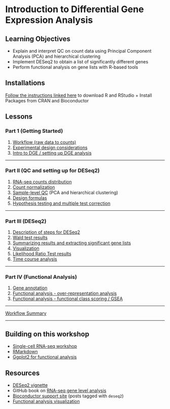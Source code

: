 # Introduction to Differential Gene Expression Analysis

## Learning Objectives

- Explain and interpret QC on count data using Principal Component Analysis (PCA) and hierarchical clustering
- Implement DESeq2 to obtain a list of significantly different genes
- Perform functional analysis on gene lists with R-based tools

## Installations

[Follow the instructions linked here](../index.html#installation-requirements) to download R and RStudio + Install Packages from CRAN and Bioconductor

## Lessons

### Part 1 (Getting Started)
1. [Workflow (raw data to counts)](./01a_RNAseq_processing_workflow.html)
1. [Experimental design considerations](./experimental_planning_considerations.html)
1. [Intro to DGE / setting up DGE analysis](./01b_DGE_setup_and_overview.html)
     
***

### Part II (QC and setting up for DESeq2)
1. [RNA-seq counts distribution](./01c_RNAseq_count_distribution.html)
1. [Count normalization](./02_DGE_count_normalization.html)
1. [Sample-level QC](./03_DGE_QC_analysis.html) (PCA and hierarchical clustering)
1. [Design formulas](./04a_design_formulas.html)
1. [Hypothesis testing and multiple test correction](./05a_hypothesis_testing.html)

***

### Part III (DESeq2)
1. [Description of steps for DESeq2](./04b_DGE_DESeq2_analysis.html)
1. [Wald test results](./05b_wald_test_results.html)
1. [Summarizing results and extracting significant gene lists](./05c_summarizing_results.html)
1. [Visualization](./06_DGE_visualizing_results.html)
1. [Likelihood Ratio Test results](./08a_DGE_LRT_results.html)
1. [Time course analysis](./08b_time_course_analyses.html)

***

### Part IV (Functional Analysis)
1. [Gene annotation](./genomic_annotation.html)
1. [Functional analysis - over-representation analysis](./10_FA_over-representation_analysis.html)
1. [Functional analysis - functional class scoring / GSEA](./11_FA_functional_class_scoring.html)

***
   
[Workflow Summary](./07_DGE_summarizing_workflow.html)

***

## Building on this workshop
* [Single-cell RNA-seq workshop](https://hbctraining.github.io/scRNA-seq/)
* [RMarkdown](https://hbctraining.github.io/Training-modules/Rmarkdown/)
* [Ggplot2 for functional analysis](https://hbctraining.github.io/Training-modules/Tidyverse_ggplot2/lessons/ggplot2.html)

## Resources
* [DESeq2 vignette](http://bioconductor.org/packages/devel/bioc/vignettes/DESeq2/inst/doc/DESeq2.html#theory-behind-deseq2)
* GitHub book on [RNA-seq gene level analysis](http://genomicsclass.github.io/book/pages/rnaseq_gene_level.html)
* [Bioconductor support site](https://support.bioconductor.org/t/deseq2/) (posts tagged with `deseq2`) 
* [Functional analysis visualization](https://yulab-smu.top/biomedical-knowledge-mining-book/enrichplot.html)
